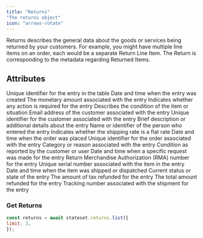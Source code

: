 ```yaml
---
title: "Returns"
"The returns object"
icon: "arrows-rotate"
---
```


Returns describes the general data about the goods or services being returned by your customers. For example, you might have multiple line items on an order, each would be a separate Return Line Item. The Return is corresponding to the metadata regarding Returned Items.


## Attributes

  <ResponseField name="id" type="Integer" required>Unique identifier for the entry in the table</ResponseField>
  <ResponseField name="created_date" type="Date/Time" required>Date and time when the entry was created</ResponseField>
  <ResponseField name="amount" type="Decimal" required>The monetary amount associated with the entry</ResponseField>
  <ResponseField name="action_needed" type="Boolean" required>Indicates whether any action is required for the entry</ResponseField>
  <ResponseField name="condition" type="String" required>Describes the condition of the item or situation</ResponseField>
  <ResponseField name="customerEmail" type="String" required>Email address of the customer associated with the entry</ResponseField>
  <ResponseField name="customer_id" type="Integer" required>Unique identifier for the customer associated with the entry</ResponseField>
  <ResponseField name="description" type="String" required>Brief description or additional details about the entry</ResponseField>
  <ResponseField name="enteredBy" type="String" required>Name or identifier of the person who entered the entry</ResponseField>
  <ResponseField name="flat_rate_shipping" type="Boolean" required>Indicates whether the shipping rate is a flat rate</ResponseField>
  <ResponseField name="order_date" type="Date/Time" required>Date and time when the order was placed</ResponseField>
  <ResponseField name="order_id" type="Integer" required>Unique identifier for the order associated with the entry</ResponseField>
  <ResponseField name="reason_category" type="String" required>Category or reason associated with the entry</ResponseField>
  <ResponseField name="reported_condition" type="String" required>Condition as reported by the customer or user</ResponseField>
  <ResponseField name="requested_date" type="Date/Time" required>Date and time when a specific request was made for the entry</ResponseField>
  <ResponseField name="rma" type="String" required>Return Merchandise Authorization (RMA) number for the entry</ResponseField>
  <ResponseField name="serial_number" type="String" required>Unique serial number associated with the item in the entry</ResponseField>
  <ResponseField name="shipped_date" type="Date/Time" required>Date and time when the item was shipped or dispatched</ResponseField>
  <ResponseField name="status" type="String" required>Current status or state of the entry</ResponseField>
  <ResponseField name="tax_refunded" type="Decimal" required>The amount of tax refunded for the entry</ResponseField>
  <ResponseField name="total_refunded" type="Decimal" required>The total amount refunded for the entry</ResponseField>
  <ResponseField name="tracking_number" type="String" required>Tracking number associated with the shipment for the entry</ResponseField>

### Get Returns

  ```jsx
  const returns = await stateset.returns.list({
  limit: 3,
});
```
